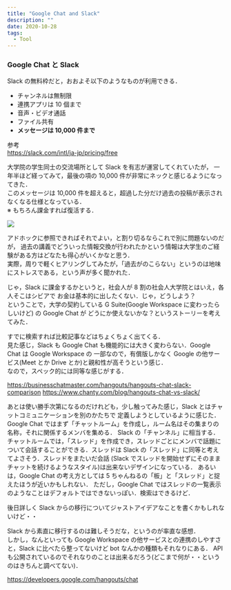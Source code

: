 ```yaml
---
title: "Google Chat and Slack"
description: ""
date: 2020-10-28
tags:
  - Tool
---
```


### Google Chat と Slack

Slack の無料枠だと，おおよそ以下のようなものが利用できる．

* チャンネルは無制限
* 連携アプリは 10 個まで
* 音声・ビデオ通話
* ファイル共有
* **メッセージは 10,000 件まで**

参考  
https://slack.com/intl/ja-jp/pricing/free

大学院の学生同士の交流場所として Slack を有志が運営してくれていたが，
一年半ほど経ってみて，最後の項の 10,000 件が非常にネックと感じるようになってきた．  
このメッセージは 10,000 件を超えると，超過した分だけ過去の投稿が表示されなくなる仕様となっている．  
※ もちろん課金すれば復活する．

![](https://d1q5p5okdzyz0p.cloudfront.net/2020-10-20201028-ss1.png)

アドホックに参照できればそれでよい，と割り切るならこれで別に問題ないのだが，
過去の講義でどういった情報交換が行われたかという情報は大学生のご経験がある方はどなたも得心がいくかなと思う．  
実際，周りで軽くヒアリングしてみたが，「過去がのこらない」というのは地味にストレスである，という声が多く聞かれた．

じゃ，Slack に課金するかというと，社会人が 8 割の社会人大学院とはいえ，各人そこはシビアで
お金は基本的に出したくない．じゃ，どうしよう？  
ということで，大学の契約している G Suite(Google Workspace に変わったらしいけど) の Google Chat が
どうにか使えないかな？というストーリーを考えてみた．

すでに検索すれば比較記事などはちょくちょく出てくる．  
見た感じ，Slack も Google Chat も機能的には大きく変わらない．Google Chat は Google Workspace の
一部なので，有償版しかなく Google の他サービス(Meet とか Drive とか)と親和性が高そうという感じ．  
なので，スペック的には同等な感じがする．

https://businesschatmaster.com/hangouts/hangouts-chat-slack-comparison
https://www.chanty.com/blog/hangouts-chat-vs-slack/

あとは使い勝手次第になるのだけれども，少し触ってみた感じ，Slack とはチャットコミュニケーションを別のかたちで
定義しようとしているように感じた．  
Google Chat ではまず「チャットルーム」を作成し，ルーム名はその集まりの名称，それに関係するメンバを集める．
Slack の「チャンネル」に相当する．  
チャットルームでは，「スレッド」を作成でき，スレッドごとにメンバで話題について会話することができる．スレッドは
 Slack の「スレッド」に同等と考えてよさそう．スレッドをまたいだ会話
(Slack でスレッドを開始せずにそのままチャットを続けるようなスタイル)は出来ないデザインになっている．
あるいは，Google Chat の考え方としては 5 ちゃんねるの「板」と「スレッド」と捉えたほうが近いかもしれない．
ただし，Google Chat ではスレッドの一覧表示のようなことはデフォルトではできないっぽい．検索はできるけど．

後日詳しく Slack からの移行についてジャストアイデアなことを書くかもしれないけど・・  

Slack から素直に移行するのは難しそうだな，というのが率直な感想．  
しかし，なんといっても Google Workspace の他サービスとの連携のしやすさと，Slack に比べたら整ってないけど
bot なんかの種類もそれなりにある．
API も公開されているのでそれなりのことは出来るだろう(どこまで何が・・というのはきちんと調べてない)．

https://developers.google.com/hangouts/chat

